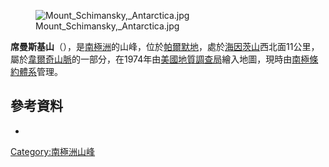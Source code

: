 [[Image:Mount_Schimansky,_Antarctica.jpg|thumb]]

{{coord|70|50|S|63|49|W|display=title}}

'''席曼斯基山'''（{{lang-en|Mount Schimansky}}），是[[南極洲|南極洲]]的山峰，位於[[帕爾默地|帕爾默地]]，處於[[海因茨山|海因茨山]]西北面11公里，屬於[[韋爾奇山脈|韋爾奇山脈]]的一部分，在1974年由[[美國地質調查局|美國地質調查局]]繪入地圖，現時由[[南極條約體系|南極條約體系]]管理。

==參考資料==
*{{usgs-gazetteer}}

{{Antarctica-geo-stub}}
[[Category:南極洲山峰|Category:南極洲山峰]]